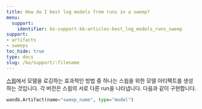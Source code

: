```yaml
---
title: How do I best log models from runs in a sweep?
menu:
  support:
    identifier: ko-support-kb-articles-best_log_models_runs_sweep
support:
- artifacts
- sweeps
toc_hide: true
type: docs
slug: /ko/support/:filename
---
```


[스윕](/ko/guides/models/sweeps/)에서 모델을 로깅하는 효과적인 방법 중 하나는 스윕을 위한 모델 아티팩트를 생성하는 것입니다. 각 버전은 스윕의 서로 다른 run을 나타냅니다. 다음과 같이 구현합니다.

```python
wandb.Artifact(name="sweep_name", type="model")
```
